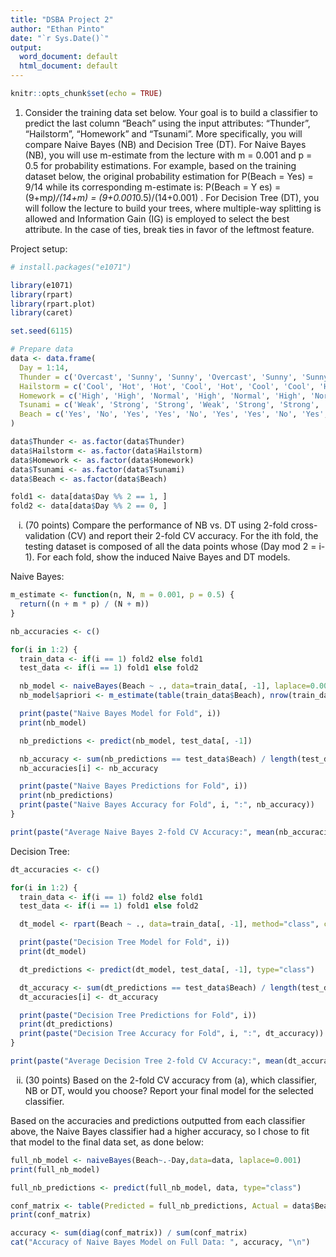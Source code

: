 ```yaml
---
title: "DSBA Project 2"
author: "Ethan Pinto"
date: "`r Sys.Date()`"
output:
  word_document: default
  html_document: default
---
```


```r
knitr::opts_chunk$set(echo = TRUE)
```
1. Consider the training data set below. Your goal is to build a classifier to predict
the last column "Beach" using the input attributes: “Thunder", “Hailstorm",
“Homework" and “Tsunami". More specifically, you will compare Naive Bayes
(NB) and Decision Tree (DT).
For Naive Bayes (NB), you will use m-estimate from the lecture with m = 0.001
and p = 0.5 for probability estimations. For example, based on the training
dataset below, the original probability estimation for P(Beach = Yes) = 9/14 while
its corresponding m-estimate is:
P(Beach = Y es) = (9+m*p)/(14+m) = (9+0.001*0.5)/(14+0.001) .
For Decision Tree (DT), you will follow the lecture to build your trees, where
multiple-way splitting is allowed and Information Gain (IG) is employed to select
the best attribute. In the case of ties, break ties in favor of the leftmost feature. 

Project setup:
```r
# install.packages("e1071")

library(e1071)
library(rpart)
library(rpart.plot)
library(caret)

set.seed(6115)

# Prepare data
data <- data.frame(
  Day = 1:14,
  Thunder = c('Overcast', 'Sunny', 'Sunny', 'Overcast', 'Sunny', 'Sunny', 'Overcast', 'Sunny', 'Overcast', 'Overcast', 'Overcast', 'Sunny', 'Overcast', 'Sunny'),
  Hailstorm = c('Cool', 'Hot', 'Hot', 'Cool', 'Hot', 'Cool', 'Cool', 'Hot', 'Hot', 'Hot', 'Cool', 'Hot', 'Hot', 'Cool'),
  Homework = c('High', 'High', 'Normal', 'High', 'Normal', 'High', 'Normal', 'Normal', 'Normal', 'High', 'Normal', 'High', 'High', 'High'),
  Tsunami = c('Weak', 'Strong', 'Strong', 'Weak', 'Strong', 'Strong', 'Weak', 'Strong', 'Weak', 'Strong', 'Strong', 'Weak', 'Strong', 'Weak'),
  Beach = c('Yes', 'No', 'Yes', 'Yes', 'No', 'Yes', 'Yes', 'No', 'Yes', 'Yes', 'No', 'No', 'Yes', 'No')
)

data$Thunder <- as.factor(data$Thunder)
data$Hailstorm <- as.factor(data$Hailstorm)
data$Homework <- as.factor(data$Homework)
data$Tsunami <- as.factor(data$Tsunami)
data$Beach <- as.factor(data$Beach)

fold1 <- data[data$Day %% 2 == 1, ]
fold2 <- data[data$Day %% 2 == 0, ]
```


(i) (70 points) Compare the performance of NB vs. DT using 2-fold
cross-validation (CV) and report their 2-fold CV accuracy. For the ith fold, the
testing dataset is composed of all the data points whose (Day mod 2 = i-1).
For each fold, show the induced Naive Bayes and DT models.

Naive Bayes:

```r
m_estimate <- function(n, N, m = 0.001, p = 0.5) {
  return((n + m * p) / (N + m))
}

nb_accuracies <- c()

for(i in 1:2) {
  train_data <- if(i == 1) fold2 else fold1
  test_data <- if(i == 1) fold1 else fold2

  nb_model <- naiveBayes(Beach ~ ., data=train_data[, -1], laplace=0.001)
  nb_model$apriori <- m_estimate(table(train_data$Beach), nrow(train_data))

  print(paste("Naive Bayes Model for Fold", i))
  print(nb_model)

  nb_predictions <- predict(nb_model, test_data[, -1])

  nb_accuracy <- sum(nb_predictions == test_data$Beach) / length(test_data$Beach)
  nb_accuracies[i] <- nb_accuracy

  print(paste("Naive Bayes Predictions for Fold", i))
  print(nb_predictions)
  print(paste("Naive Bayes Accuracy for Fold", i, ":", nb_accuracy))
}

print(paste("Average Naive Bayes 2-fold CV Accuracy:", mean(nb_accuracies)))
```

Decision Tree:

```r
dt_accuracies <- c()

for(i in 1:2) {
  train_data <- if(i == 1) fold2 else fold1
  test_data <- if(i == 1) fold1 else fold2

  dt_model <- rpart(Beach ~ ., data=train_data[, -1], method="class", control=rpart.control(cp=0.001))

  print(paste("Decision Tree Model for Fold", i))
  print(dt_model)

  dt_predictions <- predict(dt_model, test_data[, -1], type="class")

  dt_accuracy <- sum(dt_predictions == test_data$Beach) / length(test_data$Beach)
  dt_accuracies[i] <- dt_accuracy

  print(paste("Decision Tree Predictions for Fold", i))
  print(dt_predictions)
  print(paste("Decision Tree Accuracy for Fold", i, ":", dt_accuracy))
}

print(paste("Average Decision Tree 2-fold CV Accuracy:", mean(dt_accuracies)))

```


(ii) (30 points) Based on the 2-fold CV accuracy from (a), which classifier, NB or
DT, would you choose? Report your final model for the selected classifier.

Based on the accuracies and predictions outputted from each classifier above, the Naive Bayes classifier had a higher accuracy, so I chose to fit that model to the final data set, as done below:

```r
full_nb_model <- naiveBayes(Beach~.-Day,data=data, laplace=0.001)
print(full_nb_model)

full_nb_predictions <- predict(full_nb_model, data, type="class")

conf_matrix <- table(Predicted = full_nb_predictions, Actual = data$Beach)
print(conf_matrix)

accuracy <- sum(diag(conf_matrix)) / sum(conf_matrix)
cat("Accuracy of Naive Bayes Model on Full Data: ", accuracy, "\n")

```

